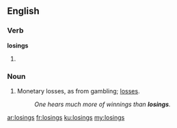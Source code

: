 ==English==

===Verb===
'''losings'''

# {{plural of|losing}}

===Noun===
{{en-plural noun}}

# Monetary losses, as from gambling; [[loss]]es.
#: ''One hears much more of winnings than '''losings'''.''

[[ar:losings]]
[[fr:losings]]
[[ku:losings]]
[[my:losings]]